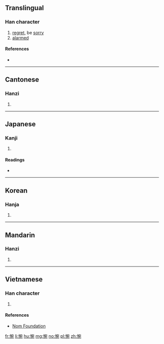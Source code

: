 ==Translingual==

===Han character===
{{Han char|rn=61|rad=心|as=08|sn=11|four=93012|canj=PJNU|ids=⿰忄宛}}

# [[regret]], be [[sorry]]
# [[alarm]]ed

====References====
* {{Han ref|kx=0390.150|dkj=10771|dj=0724.130|hdz=42319.050|uh=60CB|ud=24779|bh=B17B|bd=45435}}

----

==Cantonese==

===Hanzi===
{{yue-hanzi|jyut=[[wun2]], [[jyun2]]|y=wun2, yun2}}

# {{defn|lang=yue|sort=心08}}

----

==Japanese==

===Kanji===
{{ja-kanji|grade=|rs=心08}}

# {{defn|lang=ja|sort=心08}}

====Readings====
* {{ja-readings|on=[[わん]] (wan)|kun=[[なげく]] (nageku)}}

----

==Korean==

===Hanja===
{{ko-hanja|hangeul=완|eumhun=|rv=wan|mr=wan|y=wan}}

# {{defn|lang=ko|sort=心08}}

----

==Mandarin==

===Hanzi===
{{cmn-hanzi|pin=[[wǎn]] ([[wan3]]), [[yù]] ([[yu4]])|wg=wan<sup>3</sup>, yü<sup>4</sup>}}

# {{defn|lang=cmn|sort=心08}}

----

==Vietnamese==

===Han character===
{{vi-readings|rs=心08| hanviet = uyển}}

# {{defn|lang=vi|sort=心08}}

====References====
*[http://nomfoundation.org/common/nom_details.php?codepoint=60cb Nom Foundation]

[[fr:惋]]
[[li:惋]]
[[hu:惋]]
[[mg:惋]]
[[no:惋]]
[[pl:惋]]
[[zh:惋]]
